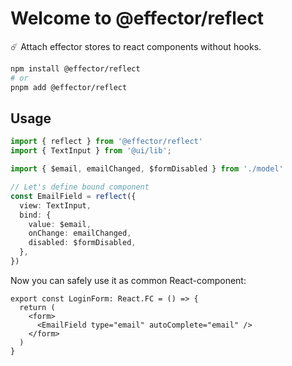# Welcome to @effector/reflect

☄️ Attach effector stores to react components without hooks.

```sh
npm install @effector/reflect
# or
pnpm add @effector/reflect
```

## Usage

```ts
import { reflect } from '@effector/reflect'
import { TextInput } from '@ui/lib';

import { $email, emailChanged, $formDisabled } from './model'

// Let's define bound component
const EmailField = reflect({
  view: TextInput,
  bind: {
    value: $email,
    onChange: emailChanged,
    disabled: $formDisabled,
  },
})
```

Now you can safely use it as common React-component:

```tsx
export const LoginForm: React.FC = () => {
  return (
    <form>
      <EmailField type="email" autoComplete="email" />
    </form>
  )
}
```
